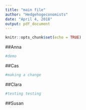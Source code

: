 ```yaml
---
title: "main file"
author: "Hedgehogeconomists"
date: "April 4, 2018"
output: pdf_document
---
```


```r
knitr::opts_chunk$set(echo = TRUE)
```

##Anna
```r
#demo
```

##Cas
```r
#making a change
```

##Clara
```r
#testing testing
```

##Susan
```r

```